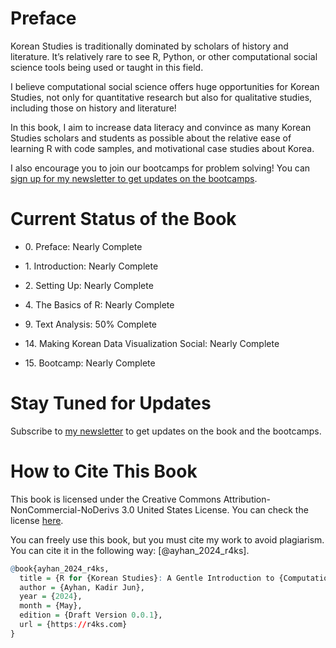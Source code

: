 # Preface {.unnumbered}

Korean Studies is traditionally dominated by scholars of history and literature. It’s relatively rare to see R, Python, or other computational social science tools being used or taught in this field.

I believe computational social science offers huge opportunities for Korean Studies, not only for quantitative research but also for qualitative studies, including those on history and literature!

In this book, I aim to increase data literacy and convince as many Korean Studies scholars and students as possible about the relative ease of learning R with code samples, and motivational case studies about Korea.

I also encourage you to join our bootcamps for problem solving! You can [sign up for my newsletter to get updates on the bootcamps](https://mailchi.mp/2a64f70942f3/r4ks).

# Current Status of the Book

::: {.alert .alert-info}
-   0\. Preface: Nearly Complete

-   1\. Introduction: Nearly Complete

-   2\. Setting Up: Nearly Complete

-   4\. The Basics of R: Nearly Complete

-   9\. Text Analysis: 50% Complete

-   14\. Making Korean Data Visualization Social: Nearly Complete

-   15\. Bootcamp: Nearly Complete
:::

# Stay Tuned for Updates

Subscribe to [my newsletter](https://mailchi.mp/2a64f70942f3/r4ks) to get updates on the book and the bootcamps.

# How to Cite This Book

This book is licensed under the Creative Commons Attribution-NonCommercial-NoDerivs 3.0 United States License. You can check the license [here](https://github.com/kjayhan/R4KS/blob/master/LICENCE).

You can freely use this book, but you must cite my work to avoid plagiarism. You can cite it in the following way: [@ayhan_2024_r4ks].

```r
@book{ayhan_2024_r4ks,
  title = {R for {Korean Studies}: A Gentle Introduction to {Computational Social Science}},
  author = {Ayhan, Kadir Jun},
  year = {2024},
  month = {May},
  edition = {Draft Version 0.0.1},
  url = {https://r4ks.com}
}
```
